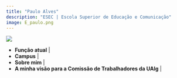 ```yaml
---
title: "Paulo Alves"
description: "ESEC | Escola Superior de Educação e Comunicação"
image: E_paulo.png
---
```


![](E_paulo.png)

-   **Função atual** | 
-   **Campus** |
-   **Sobre mim** |
-   **A minha visão para a Comissão de Trabalhadores da UAlg** |
